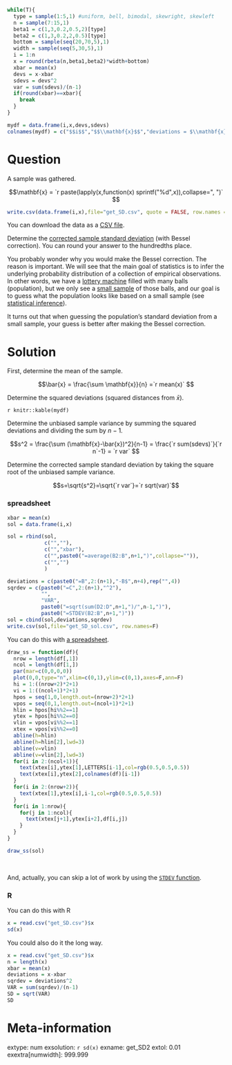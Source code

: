 ```r
while(T){
  type = sample(1:5,1) #uniform, bell, bimodal, skewright, skewleft
  n = sample(7:15,1)
  beta1 = c(1,3,0.2,0.5,2)[type]
  beta2 = c(1,3,0.2,2,0.5)[type]
  bottom = sample(seq(20,70,5),1)
  width = sample(seq(5,30,5),1)
  i = 1:n
  x = round(rbeta(n,beta1,beta2)*width+bottom)
  xbar = mean(x)
  devs = x-xbar
  sdevs = devs^2
  var = sum(sdevs)/(n-1)
  if(round(xbar)==xbar){
    break
  }
}

mydf = data.frame(i,x,devs,sdevs)
colnames(mydf) = c("$$i$$","$$\\mathbf{x}$$","deviations = $\\mathbf{x}-\\bar{x}$","SqrDev = $(\\mathbf{x}-\\bar{x})^2$")
```


Question
========

A sample was gathered. 

$$\mathbf{x} = `r paste(lapply(x,function(x) sprintf("%d",x)),collapse=", ")` $$


```r
write.csv(data.frame(i,x),file="get_SD.csv", quote = FALSE, row.names = FALSE)
```

You can download the data as a [CSV file](get_SD.csv).

Determine the [corrected sample standard deviation](https://en.wikipedia.org/wiki/Standard_deviation#Corrected_sample_standard_deviation){target="blank"} (with Bessel correction).  You can round your answer to the hundredths place.

You probably wonder why you would make the Bessel correction. The reason is important. We will see that the main goal of statistics is to infer the underlying probability distribution of a collection of empirical observations. In other words, we have a [lottery machine](https://en.wikipedia.org/wiki/Lottery_machine){target="blank"} filled with many balls (population), but we only see a [small sample](https://en.wikipedia.org/wiki/Simple_random_sample){target="blank"} of those balls, and our goal is to guess what the population looks like based on a small sample (see [statistical inference](https://en.wikipedia.org/wiki/Statistical_inference){target="blank"}).

It turns out that when guessing the population's standard deviation from a small sample, your guess is better after making the Bessel correction.



Solution
========

First, determine the mean of the sample.

$$\bar{x} = \frac{\sum \mathbf{x}}{n} =`r mean(x)` $$

Determine the squared deviations (squared distances from $\bar{x}$).

`r knitr::kable(mydf)`


Determine the unbiased sample variance by summing the squared deviations and dividing the sum by $n-1$.

$$s^2 = \frac{\sum (\mathbf{x}-\bar{x})^2}{n-1} = \frac{`r sum(sdevs)`}{`r n`-1} = `r var` $$

Determine the corrected sample standard deviation by taking the square root of the unbiased sample variance.

$$s=\sqrt{s^2}=\sqrt{`r var`}=`r sqrt(var)`$$

### spreadsheet

```r
xbar = mean(x)
sol = data.frame(i,x)

sol = rbind(sol,
            c("",""),
            c("","xbar"),
            c("",paste0("=average(B2:B",n+1,")",collapse="")),
            c("","")
            )

deviations = c(paste0("=B",2:(n+1),"-B$",n+4),rep("",4))
sqrdev = c(paste0("=C",2:(n+1),"^2"),
           "",
           "VAR",
           paste0("=sqrt(sum(D2:D",n+1,")/",n-1,")"),
           paste0("=STDEV(B2:B",n+1,")"))
sol = cbind(sol,deviations,sqrdev)
write.csv(sol,file="get_SD_sol.csv", row.names=F)

```

You can do this with [a spreadsheet](get_SD_sol.csv).

```r
draw_ss = function(df){
  nrow = length(df[,1])
  ncol = length(df[1,])
  par(mar=c(0,0,0,0))
  plot(0,0,type="n",xlim=c(0,1),ylim=c(0,1),axes=F,ann=F)
  hi = 1:((nrow+2)*2+1)
  vi = 1:((ncol+1)*2+1)
  hpos = seq(1,0,length.out=(nrow+2)*2+1)
  vpos = seq(0,1,length.out=(ncol+1)*2+1)
  hlin = hpos[hi%%2==1]
  ytex = hpos[hi%%2==0]
  vlin = vpos[vi%%2==1]
  xtex = vpos[vi%%2==0]
  abline(h=hlin)
  abline(h=hlin[2],lwd=3)
  abline(v=vlin)
  abline(v=vlin[2],lwd=3)
  for(i in 2:(ncol+1)){
    text(xtex[i],ytex[1],LETTERS[i-1],col=rgb(0.5,0.5,0.5))
    text(xtex[i],ytex[2],colnames(df)[i-1])
  }    
  for(i in 2:(nrow+2)){
    text(xtex[1],ytex[i],i-1,col=rgb(0.5,0.5,0.5))
  }
  for(i in 1:nrow){
    for(j in 1:ncol){
      text(xtex[j+1],ytex[i+2],df[i,j])
    }
  }
}

draw_ss(sol)
```
\

And, actually, you can skip a lot of work by using the [`STDEV` function](https://wiki.openoffice.org/wiki/Documentation/How_Tos/Calc:_STDEV_function){target="blank"}.

### R

You can do this with R

```r
x = read.csv("get_SD.csv")$x
sd(x)
```

You could also do it the long way.

```r
x = read.csv("get_SD.csv")$x
n = length(x)
xbar = mean(x)
deviations = x-xbar
sqrdev = deviations^2
VAR = sum(sqrdev)/(n-1)
SD = sqrt(VAR)
SD
```


Meta-information
================
extype: num
exsolution: `r sd(x)`
exname: get_SD2
extol: 0.01
exextra[numwidth]: 999.999
